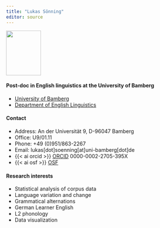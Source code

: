 ```yaml
---
title: "Lukas Sönning"
editor: source
---
```



::: {.g-col-12 .g-col-md-6}
<p><img src="files/lsoenning_photo.png" width="95" height="122"/></p>
:::

#### Post-doc in English linguistics at the University of Bamberg

-   [University of Bamberg](https://www.uni-bamberg.de/)
-   [Department of English Linguistics](https://www.uni-bamberg.de/eng-ling/)


#### Contact

-   Address: An der Universität 9, D-96047 Bamberg
-   Office: U9/01.11
-   Phone: +49 (0)951/863-2267
-   Email: lukas\[dot\]soenning\[at\]uni-bamberg\[dot\]de
-   {{< ai orcid >}} [ORCID](https://orcid.org/0000-0002-2705-395X) 0000-0002-2705-395X
-   {{< ai osf >}} [OSF](https://osf.io/zcsjd)

#### Research interests

-   Statistical analysis of corpus data
-   Language variation and change
-   Grammatical alternations
-   German Learner English
-   L2 phonology
-   Data visualization
